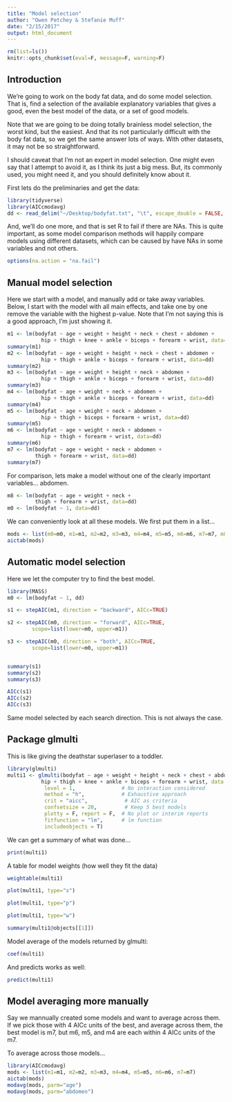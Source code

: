 ```yaml
---
title: "Model selection"
author: "Owen Petchey & Stefanie Muff"
date: "2/15/2017"
output: html_document
---
```


```r
rm(list=ls())
knitr::opts_chunk$set(eval=F, message=F, warning=F)

```

## Introduction

We're going to work on the body fat data, and do some model selection. That is, find a selection of the available explanatory variables that gives a good, even the best model of the data, or a set of good models.

Note that we are going to be doing totally brainless model selection, the worst kind, but the easiest. And that its not particularly difficult with the body fat data, so we get the same answer lots of ways. With other datasets, it may not be so straightforward.

I should caveat that I'm not an expert in model selection. One might even say that I attempt to avoid it, as I think its just a big mess. But, its commonly used, you might need it, and you should definitely know about it.

First lets do the preliminaries and get the data:

```r
library(tidyverse)
library(AICcmodavg)
dd <- read_delim("~/Desktop/bodyfat.txt", "\t", escape_double = FALSE, trim_ws = TRUE)
```

And, we'll do one more, and that is set R to fail if there are NAs. This is quite important, as some model comparison methods will happily compare models using different datasets, which can be caused by have NAs in some variables and not others.

```r
options(na.action = "na.fail") 
```


## Manual model selection

Here we start with a model, and manually add or take away variables.
Below, I start with the model with all main effects, and take one by one remove
the variable with the highest p-value. Note that I'm not saying this is a good approach, I'm just showing it.

```r
m1 <- lm(bodyfat ~ age + weight + height + neck + chest + abdomen +
           hip + thigh + knee + ankle + biceps + forearm + wrist, data=dd)
summary(m1)
m2 <- lm(bodyfat ~ age + weight + height + neck + chest + abdomen +
           hip + thigh + ankle + biceps + forearm + wrist, data=dd)
summary(m2)
m3 <- lm(bodyfat ~ age + weight + height + neck + abdomen +
           hip + thigh + ankle + biceps + forearm + wrist, data=dd)
summary(m3)
m4 <- lm(bodyfat ~ age + weight + neck + abdomen +
           hip + thigh + ankle + biceps + forearm + wrist, data=dd)
summary(m4)
m5 <- lm(bodyfat ~ age + weight + neck + abdomen +
           hip + thigh + biceps + forearm + wrist, data=dd)
summary(m5)
m6 <- lm(bodyfat ~ age + weight + neck + abdomen +
           hip + thigh + forearm + wrist, data=dd)
summary(m6)
m7 <- lm(bodyfat ~ age + weight + neck + abdomen +
         thigh + forearm + wrist, data=dd)
summary(m7)
```

For comparison, lets make a model without one of the clearly important variables... abdomen.
```r
m8 <- lm(bodyfat ~ age + weight + neck +
         thigh + forearm + wrist, data=dd)
m0 <- lm(bodyfat ~ 1, data=dd)

```


We can conveniently look at all these models. We first put them in a list...

```r
mods <- list(m0=m0, m1=m1, m2=m2, m3=m3, m4=m4, m5=m5, m6=m6, m7=m7, m8=m8)
aictab(mods)
```



## Automatic model selection

Here we let the computer try to find the best model. 

```r
library(MASS)
m0 <- lm(bodyfat ~ 1, dd)

s1 <- stepAIC(m1, direction = "backward", AICc=TRUE)

s2 <- stepAIC(m0, direction = "forward", AICc=TRUE,
        scope=list(lower=m0, upper=m1))

s3 <- stepAIC(m0, direction = "both", AICc=TRUE,
        scope=list(lower=m0, upper=m1))


summary(s1)
summary(s2)
summary(s3)

AICc(s1)
AICc(s2)
AICc(s3)
```

Same model selected by each search direction. This is not always the case.







## Package glmulti

This is like giving the deathstar superlaser to a toddler.

```r
library(glmulti)
multi1 <- glmulti(bodyfat ~ age + weight + height + neck + chest + abdomen +
           hip + thigh + knee + ankle + biceps + forearm + wrist, data = dd,
            level = 1,               # No interaction considered
            method = "h",            # Exhaustive approach
            crit = "aicc",            # AIC as criteria
            confsetsize = 20,         # Keep 5 best models
            plotty = F, report = F,  # No plot or interim reports
            fitfunction = "lm",      # lm function
            includeobjects = T)
```

We can get a summary of what was done...

```r
print(multi1)
```

A table for model weights (how well they fit the data)

```r
weightable(multi1)
```



```r
plot(multi1, type="s")
```


```r
plot(multi1, type="p")
```


```r
plot(multi1, type="w")
```


```r
summary(multi1@objects[[1]])
```


Model average of the models returned by glmulti:
```r
coef(multi1)
```

And predicts works as well:
```r
predict(multi1)
```





## Model averaging more manually

Say we mannually created some models and want to average across them. If we pick those with 4 AICc units of the best, and average across them, the best model is m7, but m6, m5, and m4 are each within 4 AICc units of the m7. 

To average across those models...

```r
library(AICcmodavg)
mods <- list(m1=m1, m2=m2, m3=m3, m4=m4, m5=m5, m6=m6, m7=m7)
aictab(mods)
modavg(mods, parm="age")
modavg(mods, parm="abdomen")
```






